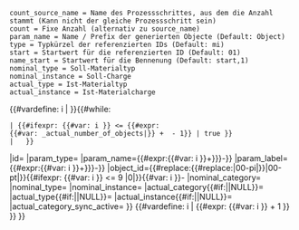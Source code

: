 <noinclude><pre>
count_source_name = Name des Prozessschrittes, aus dem die Anzahl stammt (Kann nicht der gleiche Prozessschritt sein)
count = Fixe Anzahl (alternativ zu source_name)
param_name = Name / Prefix der generierten Objecte (Default: Object)
type = Typkürzel der referenzierten IDs (Default: mi)
start = Startwert für die referenzierten ID (Default: 01)
name_start = Startwert für die Bennenung (Default: start,1)
nominal_type = Soll-Materialtyp
nominal_instance = Soll-Charge
actual_type = Ist-Materialtyp
actual_instance = Ist-Materialcharge
</pre>
</noinclude>
<includeonly>{{#vardefine: i | {{{start|1}}} }}{{#while:
 | {{#ifexpr: {{#var: i }} <= {{#expr:{{#var: {{{count_source_name|}}}_actual_number_of_objects|{{{count}}}}} + {{{start|1}}} - 1}} | true }}
 | <!-- Shared with other param arrays
-->{{OslTemplate:LabProcess/Parameter/MultiObject/Config
|index={{#expr: {{{index_start|0}}} + {{#var: i }} }}
|id={{{id|}}}
|param_type={{{param_type|}}}
|param_name={{{param_name|Object}}}{{#expr:{{#var: i }}+{{{name_start|{{{start|1}}}}}}-{{{start|1}}}}}
|param_label={{{param_label|Object}}} {{#expr:{{#var: i }}+{{{name_start|{{{start|1}}}}}}-{{{start|1}}}}}
|object_id={{#replace:{{#replace:{{PAGENAME}}|00-pi|}}|00-pt|}}{{#ifexpr: {{#var: i }} <= 9 |0|}}{{#var: i }}-{{{object_id_postfix|mi}}}<!-- 
individual section (shared with files) -->
|nominal_category={{{nominal_category|}}}
|nominal_type={{{nominal_type|}}}
|nominal_instance={{{nominal_instance|}}}
|actual_category{{#if:{{{actual_category|}}}||NULL}}={{{actual_category|}}}
|actual_type{{#if:{{{actual_type|}}}||NULL}}={{{actual_type|}}}
|actual_instance{{#if:{{{actual_instance|}}}||NULL}}={{{actual_instance|}}}
|actual_category_sync_active={{{actual_category_sync_active|}}}
}}<!--
-->{{#vardefine: i | {{#expr: {{#var: i }} + 1 }} }}
}}</includeonly>